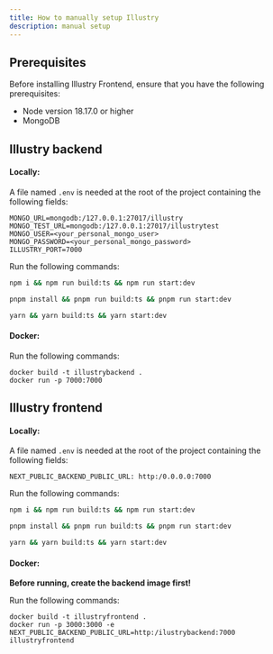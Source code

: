 ```yaml
---
title: How to manually setup Illustry
description: manual setup
---
```


## Prerequisites

Before installing Illustry Frontend, ensure that you have the following prerequisites:

- Node version 18.17.0 or higher
- MongoDB

## Illustry backend


#### Locally:
A file named `.env` is needed at the root of the project containing the following fields:

```
MONGO_URL=mongodb:/127.0.0.1:27017/illustry
MONGO_TEST_URL=mongodb:/127.0.0.1:27017/illustrytest
MONGO_USER=<your_personal_mongo_user>
MONGO_PASSWORD=<your_personal_mongo_password>
ILLUSTRY_PORT=7000 
```
Run the following commands: 

<Tabs>
<TabItem label="npm">

```sh
npm i && npm run build:ts && npm run start:dev
```

</TabItem>
<TabItem label="pnpm">

```sh
pnpm install && pnpm run build:ts && pnpm run start:dev
```

</TabItem>
<TabItem label="Yarn">

```sh
yarn && yarn build:ts && yarn start:dev
```

</TabItem>
</Tabs>

#### Docker: 

Run the following commands:
```shell
docker build -t illustrybackend .
docker run -p 7000:7000 
```

## Illustry frontend


#### Locally:
A file named `.env` is needed at the root of the project containing the following fields:

```
NEXT_PUBLIC_BACKEND_PUBLIC_URL: http:/0.0.0.0:7000
```
Run the following commands: 

<Tabs>
<TabItem label="npm">

```sh
npm i && npm run build:ts && npm run start:dev
```

</TabItem>
<TabItem label="pnpm">

```sh
pnpm install && pnpm run build:ts && pnpm run start:dev
```

</TabItem>
<TabItem label="Yarn">

```sh
yarn && yarn build:ts && yarn start:dev
```

</TabItem>
</Tabs>

#### Docker: 
**Before running, create the backend image first!**

Run the following commands:
```shell
docker build -t illustryfrontend .
docker run -p 3000:3000 -e NEXT_PUBLIC_BACKEND_PUBLIC_URL=http:/ilustrybackend:7000 illustryfrontend
```